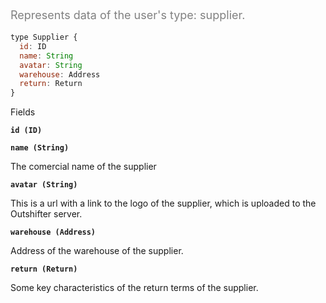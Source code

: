 <font color="grey" size="4">

Represents data of the user's type: supplier.

</font>

```javascript
type Supplier {
  id: ID
  name: String
  avatar: String
  warehouse: Address
  return: Return
}
```

Fields

**`id (ID)`**

**`name (String)`**

The comercial name of the supplier

**`avatar (String)`**

This is a url with a link to the logo of the supplier, which is uploaded to the Outshifter server.

**`warehouse (Address)`**

Address of the warehouse of the supplier.

**`return (Return)`**

Some key characteristics of the return terms of the supplier.